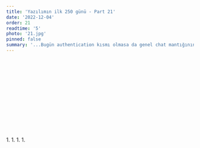 ```yaml
---
title: 'Yazılımın ilk 250 günü - Part 21'
date: '2022-12-04'
order: 21
readtime: '5'
photo: '21.jpg'
pinned: false
summary: '...Bugün authentication kısmı olmasa da genel chat mantığının bulunduğu kısım nesne yönelimli hâle getirildi. Yarın amaç authentication ile ilgili kodları da o hâle getirip sonrasında klasörlendirme konusuna başlamak ve bitirmek planlanıyor. Bugün epey düzeltme yapıldı diye düşünüyorum. Yarın authentication kısmı da tamamlandığında çok sorun kalmayacak OOP üzerine diye düşünüyorum. Sorun çıkarsa da zorlanmadan düzeltilir diye düşünüyorum. SSO sunucusunun backend kodlarını da ayrıca nesne yönelimli hale getirmem gerekli elbette. Onu da sonrasında tamamlayacağım. Tüm bunlar bittiğinde ise knowledge base ve bug tracking konularını içeren bir uygulamanın temel özelliklerini çıkarılacak. Bu özelliklere uygun olarak özet niteliğinde bir yazılım gereksinim dokümanı hazırlanabilir, ya da sisteme implemente etmeden önce genel gereksinimler ve bu gereksinimlere uygun kullanım senaryoları ile nesnelerin template’i çıkartılabilir.  Elbette bu konularla (bug tracking ve kb) ilgili bir rapor da yazılacak.  '
---
```



## <Trans i18nKey="blogDetail:part21.1"/>
<Trans i18nKey="blogDetail:part21.2"/>


## <Trans i18nKey="blogDetail:part21.3"/>
<Trans i18nKey="blogDetail:part21.4"/>


## <Trans i18nKey="blogDetail:part21.5"/>
<Trans i18nKey="blogDetail:part21.6"/> 
<br/><br/>
<Trans i18nKey="blogDetail:part21.7"/>


## <Trans i18nKey="blogDetail:part21.8"/>
<Trans i18nKey="blogDetail:part21.9"/>  


## <Trans i18nKey="blogDetail:part21.10"/> 
<Trans i18nKey="blogDetail:part21.11"/> 


## <Trans i18nKey="blogDetail:part21.12"/>
<Trans i18nKey="blogDetail:part21.13"/> 
<br/><br/>
<Trans i18nKey="blogDetail:part21.14"/>
<br/><br/>
<Trans i18nKey="blogDetail:part21.15"/>


## <Trans i18nKey="blogDetail:part21.16"/>
<Trans i18nKey="blogDetail:part21.17"/>


## <Trans i18nKey="blogDetail:part21.18"/>
<Trans i18nKey="blogDetail:part21.19"/>
<br/><br/>
<Trans i18nKey="blogDetail:part21.20"/>
1. <Trans i18nKey="blogDetail:part21.21"/>
1. <Trans i18nKey="blogDetail:part21.22"/>
1. <Trans i18nKey="blogDetail:part21.23"/>
1. <Trans i18nKey="blogDetail:part21.24"/>

<Trans i18nKey="blogDetail:part21.25"/>


## <Trans i18nKey="blogDetail:part21.26"/>
<Trans i18nKey="blogDetail:part21.27"/>
<br/><br/>
<Trans i18nKey="blogDetail:part21.28"/>
<br/><br/>
<Trans i18nKey="blogDetail:part21.29"/> 


## <Trans i18nKey="blogDetail:part21.30"/>
<Trans i18nKey="blogDetail:part21.31"/> 
<br/><br/>
<Trans i18nKey="blogDetail:part21.32"/>
<br/><br/>
<Trans i18nKey="blogDetail:part21.33"/>

